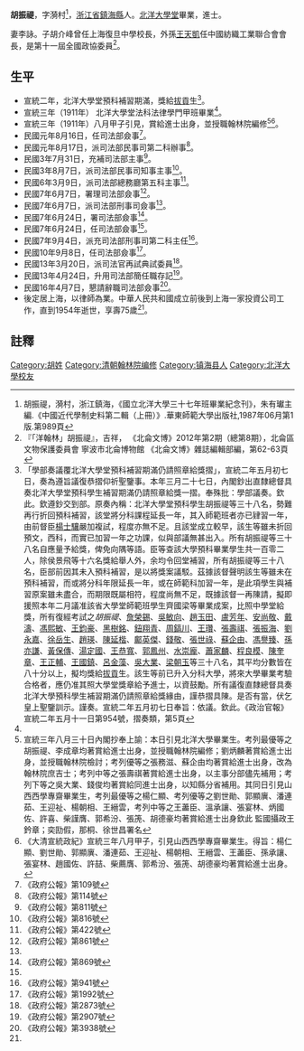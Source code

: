 {{明清人物信息框
| 姓名 = 胡振禔
| 原名 =
| 圖片名稱=  
| 圖片大小 = 220px
| 圖片說明 =  
| 最高職務 = 
| 國家 =  
| 爵位 =
| 籍貫 = [[浙江省|浙江省]][[鎮海縣|鎮海縣]]
| 族裔 =  
| 旗籍 =  
| 字號 = 字漪村
| 諡號 = 
| 出生日期 = 
| 出生地點 =
| 逝世日期 =  
| 逝世地點 = 
| 墓葬 = 
| 配偶 =  
| 親屬 =   
| 出身 = 
* 宣統三年進士出身
| 經歷 = 
| 著作 =  
*
*
*
}}
'''胡振禔'''{{BD|1880年||1954年|10月|catIdx=H胡振禔}}，字漪村<ref name="紀念刊"> 胡振禔，漪村，浙江鎮海，《國立北洋大學三十七年班畢業紀念刊》，朱有瓛主編.《中國近代學制史料第二輯（上冊）》.華東師範大學出版社,1987年06月第1版.第989頁</ref>，[[浙江省|浙江省]][[鎮海縣|鎮海縣]]人。[[北洋大學堂|北洋大學堂]]畢業，進士。

妻李詠。子胡介峰曾任上海復旦中學校長，外孫[[王天凱|王天凱]]任中國紡織工業聯合會會長，是第十一屆全國政協委員<ref name="文博">『「洋翰林」胡振禔』，吉祥， 《北侖文博》2012年第2期（總第8期），北侖區文物保護委員會 寧波市北侖博物館 《北侖文博》雜誌編輯部編，第62-63頁</ref>。
<!-- 檔案不存在 [[File:胡振禔.jpg|thumb]] -->


[[Category:胡姓|Category:胡姓]]

== 生平 ==
* 宣統二年，北洋大學堂預科補習期滿，獎給[[拔貢|拔貢]]生<ref>「學部奏議覆北洋大學堂預科補習期滿仍請照章給獎摺」，宣統二年五月初七日，奏為遵旨議復恭摺仰祈聖鑒事。本年三月二十七日，內閣鈔出直隸總督具奏北洋大學堂預科學生補習期滿仍請照章給獎一摺。奉殊批：學部議奏。欽此。欽遵鈔交到部。原奏內稱：北洋大學堂預科學生胡振禔等三十八名，勢難再行折回預科補習，該堂將分科課程延長一年，其入師範班者亦已肄習一年，由前督臣[[楊士驤|楊士驤]]嚴加複試，程度亦無不足。且該堂成立較早，該生等雖未折回預文，西科，而實已加習一年之功課，似與部議無甚出入。所有胡振禔等三十八名自應量予給獎，俾免向隅等語。臣等查該大學預科畢業學生共一百零二人，除侯景飛等十六名獎給舉人外，余均令回堂補習，所有胡振禔等三十八名，臣部前因其未入預科補習，是以將獎案議駁。茲據該督聲明該生等雖未在預科補習，而或將分科年限延長一年，或在師範科加習一年，是此項學生與補習原案雖未盡合，而期限既屬相符，程度尚無不足，既據該督一再陳請，擬即援照本年二月議准該省大學堂師範班學生齊國梁等畢業成案，比照中學堂給獎，所有復經考試之''胡振禔''、[[詹榮錫|詹榮錫]]、[[吳敏向|吳敏向]]、[[趙玉田|趙玉田]]、[[盧芳年|盧芳年]]、[[安尚敬|安尚敬]]、[[戴濤|戴濤]]、[[馮熙敏|馮熙敏]]、[[王鈞豪|王鈞豪]]、[[黑樹銘|黑樹銘]]、[[鈕翔青|鈕翔青]]、[[周鎬川|周鎬川]]、[[王瓚|王瓚]]、[[張壽祺|張壽祺]]、[[張振海|張振海]]、[[劉永嘉|劉永嘉]]、[[徐岳生|徐岳生]]、[[趙瑛|趙瑛]]、[[陳延楷|陳延楷]]、[[鄺英傑|鄺英傑]]、[[錢敬|錢敬]]、[[張世祿|張世祿]]、[[蘇企由|蘇企由]]、[[馮譽臻|馮譽臻]]、[[孫亦謙|孫亦謙]]、[[黃保傳|黃保傳]]、[[湯定國|湯定國]]、[[王恭寬|王恭寬]]、[[郭鳳州|郭鳳州]]、[[水崇龐|水崇龐]]、[[蕭家麟|蕭家麟]]、[[程良模|程良模]]、[[陳奎章|陳奎章]]、[[王正輔|王正輔]]、[[王國鎮|王國鎮]]、[[呂金藻|呂金藻]]、[[吳大業|吳大業]]、[[梁朝玉|梁朝玉]]等三十八名，其平均分數皆在八十分以上，擬均獎給[[拔貢|拔貢]]生。該生等前已升入分科大學，將來大學畢業考驗合格者，應仍准其照大學堂獎章給予進士，以資鼓勵。所有議復直隸總督具奏北洋大學預科學生補習期滿仍請照章給獎緣由，謹恭摺具陳。是否有當，伏乞皇上聖鑒訓示。謹奏。宣統二年五月初七日奉旨：依議。欽此。《政治官報》宣統二年五月十一日第954號，摺奏類，第5頁</ref>。
* 宣統三年（1911年） 北洋大學堂法科法律學門甲班畢業<ref name="紀念刊" />。
* 宣統三年（1911年）八月甲子引見，賞給進士出身，並授職翰林院編修<ref>宣統三年八月三十日內閣抄奉上諭：本日引見北洋大學畢業生。考列最優等之胡振禔、李成章均著賞給進士出身，並授職翰林院編修；劉炳麟著賞給進士出身，並授職翰林院檢討；考列優等之張務滋、蘇企由均著賞給進士出身，改為翰林院庶吉士；考列中等之張壽祺著賞給進士出身，以主事分部儘先補用；考列下等之吳大業、錢俊均著賞給同進士出身，以知縣分省補用。其同日引見山西西學專齋畢業生，考列最優等之楊仁顯、考列優等之劉世勛、郭顯廙、潘連茹、王迎祉、楊朝相、王縉雲，考列中等之王藎臣、溫承讓、張宴林、炳國佐、許喜、柴謹膺、郭希汾、張箎、胡德豪均著賞給進士出身欽此 監國攝政王鈐章；奕劻假，那桐、徐世昌署名</ref><ref>《大清宣統政紀》宣統三年八月甲子，引見山西西學專齋畢業生。得旨：楊仁顯、劉世勛、郭顯廙、潘連茹、王迎祉、楊朝相、王縉雲、王藎臣、孫承讓、張宴林、趙國佐、許喆、柴薦膺、郭希汾、張箎、胡德豪均著賞給進士出身。</ref>。
* 民國元年8月16日，任司法部僉事<ref>《政府公報》第109號</ref>。
* 民國元年8月17日，派司法部民事司第二科辦事<ref>《政府公報》第114號</ref>。
* 民國3年7月31日，充補司法部主事<ref>《政府公報》第811號</ref>。
* 民國3年8月7日，派司法部民事司知事主事<ref>《政府公報》第816號</ref>。
* 民國6年3月9日，派司法部總務廳第五科主事<ref>《政府公報》第422號</ref>。
* 民國7年6月7日，署理司法部僉事<ref name="#1">《政府公報》第861號</ref>。
* 民國7年6月7日，派司法部刑事司僉事<ref name="#1"/>。
* 民國7年6月24日，署司法部僉事<ref name="#2">《政府公報》第869號</ref>。
* 民國7年6月24日，任司法部僉事<ref name="#2"/>。
* 民國7年9月4日，派充司法部刑事司第二科主任<ref>《政府公報》第941號</ref>。
* 民國10年9月8日，任司法部僉事<ref>《政府公報》第1992號</ref>。
* 民國13年3月20日，派司法官再試典試委員<ref>《政府公報》第2873號</ref>。
* 民國13年4月24日，升用司法部簡任職存記<ref>《政府公報》第2907號</ref>。
* 民國16年4月7日，懇請辭職司法部僉事<ref>《政府公報》第3938號</ref>。
* 後定居上海，以律師為業。中華人民共和國成立前後到上海一家投資公司工作，直到1954年逝世，享壽75歲<ref name="文博" />。

==註釋==
{{reflist}}
{{宣統三年游學畢業進士}}
{{DEFAULTSORT:H胡振禔}}
[[Category:清朝翰林院编修|Category:清朝翰林院编修]]
[[Category:镇海县人|Category:镇海县人]]
[[Category:北洋大學校友|Category:北洋大學校友]]